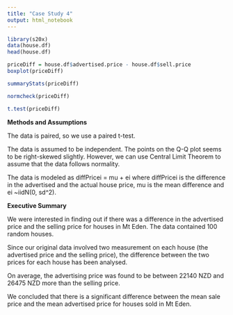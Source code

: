 ```yaml
---
title: "Case Study 4"
output: html_notebook
---
```



```r
library(s20x)
data(house.df)
head(house.df)
```

```r
priceDiff = house.df$advertised.price - house.df$sell.price
boxplot(priceDiff)
```
```r
summaryStats(priceDiff)
```

```r
normcheck(priceDiff)
```

```r
t.test(priceDiff)
```
**Methods and Assumptions**

The data is paired, so we use a paired t-test.

The data is assumed to be independent. The points on the Q-Q plot seems to be right-skewed slightly. However, we can use Central Limit Theorem to assume that the data follows normality.

The data is modeled as diffPricei = mu + ei where diffPricei is the difference in the advertised and the actual house price, mu is the mean difference and ei ~iidN(0, sd^2).


**Executive Summary**

We were interested in finding out if there was a difference in the advertised price and the selling price for houses in Mt Eden. The data contained 100 random houses.

Since our original data involved two measurement on each house (the advertised price and the selling price), the difference between the two prices for each house has been analysed.

On average, the advertising price was found to be between 22140 NZD and 26475 NZD more than the selling price.

We concluded that there is a significant difference between the mean sale price and the mean advertised price for houses sold in Mt Eden.
